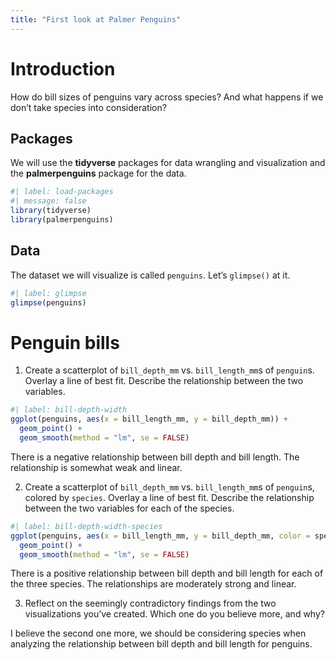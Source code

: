 ```yaml
---
title: "First look at Palmer Penguins"
---
```


# Introduction

How do bill sizes of penguins vary across species?
And what happens if we don't take species into consideration?

## Packages

We will use the **tidyverse** packages for data wrangling and visualization and the **palmerpenguins** package for the data.

```r
#| label: load-packages
#| message: false
library(tidyverse)
library(palmerpenguins)
```

## Data

The dataset we will visualize is called `penguins`.
Let's `glimpse()` at it.

```r
#| label: glimpse
glimpse(penguins)
```

# Penguin bills

1.  Create a scatterplot of `bill_depth_mm` vs. `bill_length_mm`s of `penguin`s. Overlay a line of best fit. Describe the relationship between the two variables.

```r
#| label: bill-depth-width
ggplot(penguins, aes(x = bill_length_mm, y = bill_depth_mm)) +
  geom_point() +
  geom_smooth(method = "lm", se = FALSE)
```

There is a negative relationship between bill depth and bill length.
The relationship is somewhat weak and linear.

2.  Create a scatterplot of `bill_depth_mm` vs. `bill_length_mm`s of `penguin`s, colored by `species`. Overlay a line of best fit. Describe the relationship between the two variables for each of the species.

```r
#| label: bill-depth-width-species
ggplot(penguins, aes(x = bill_length_mm, y = bill_depth_mm, color = species)) +
  geom_point() +
  geom_smooth(method = "lm", se = FALSE)
```

There is a positive relationship between bill depth and bill length for each of the three species.
The relationships are moderately strong and linear.

3.  Reflect on the seemingly contradictory findings from the two visualizations you've created. Which one do you believe more, and why?

I believe the second one more, we should be considering species when analyzing the relationship between bill depth and bill length for penguins.
